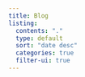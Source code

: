 ```yaml
---
title: Blog
listing:
  contents: "."
  type: default
  sort: "date desc"
  categories: true
  filter-ui: true
---
```


::: {.page-icon}
<img src="../img/icons/van.svg" alt="" aria-hidden="true">
:::